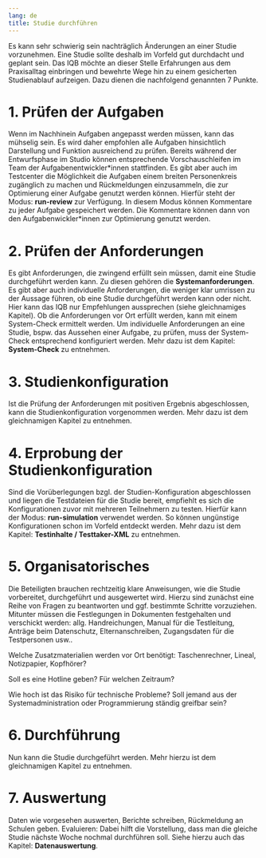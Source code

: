 ```yaml
---
lang: de
title: Studie durchführen
---
```


Es kann sehr schwierig sein nachträglich Änderungen an einer Studie vorzunehmen. Eine Studie sollte deshalb im Vorfeld gut durchdacht und geplant sein. Das IQB möchte an dieser Stelle Erfahrungen aus dem Praxisalltag einbringen und bewehrte Wege hin zu einem gesicherten Studienablauf aufzeigen. Dazu dienen die nachfolgend genannten 7 Punkte.

# 1. Prüfen der Aufgaben

Wenn im Nachhinein Aufgaben angepasst werden müssen, kann das mühselig sein. Es wird daher empfohlen alle Aufgaben hinsichtlich Darstellung und Funktion ausreichend zu prüfen. Bereits während der Entwurfsphase im Studio können entsprechende Vorschauschleifen im Team der Aufgabenentwickler\*innen stattfinden. Es gibt aber auch im Testcenter die Möglichkeit die Aufgaben einem breiten Personenkreis zugänglich zu machen und Rückmeldungen einzusammeln, die zur Optimierung einer Aufgabe genutzt werden können. Hierfür steht der Modus: **run-review** zur Verfügung. In diesem Modus können Kommentare zu jeder Aufgabe gespeichert werden. Die Kommentare können dann von den Aufgabenwickler\*innen zur Optimierung genutzt werden.

# 2. Prüfen der Anforderungen

Es gibt Anforderungen, die zwingend erfüllt sein müssen, damit eine Studie durchgeführt werden kann. Zu diesen gehören die **Systemanforderungen**. Es gibt aber auch individuelle Anforderungen, die weniger klar umrissen zu der Aussage führen, ob eine Studie durchgeführt werden kann oder nicht. Hier kann das IQB nur Empfehlungen aussprechen (siehe gleichnamiges Kapitel). Ob die Anforderungen vor Ort erfüllt werden, kann mit einem System-Check ermittelt werden. Um individuelle Anforderungen an eine Studie, bspw. das Aussehen einer Aufgabe, zu prüfen, muss der System-Check entsprechend konfiguriert werden. Mehr dazu ist dem Kapitel: **System-Check** zu entnehmen.

# 3. Studienkonfiguration

Ist die Prüfung der Anforderungen mit positiven Ergebnis abgeschlossen, kann die Studienkonfiguration vorgenommen werden. Mehr dazu ist dem gleichnamigen Kapitel zu entnehmen.

# 4. Erprobung der Studienkonfiguration

Sind die Vorüberlegungen bzgl. der Studien-Konfiguration abgeschlossen und liegen die Testdateien für die Studie bereit, empfiehlt es sich die Konfigurationen zuvor mit mehreren Teilnehmern zu testen. Hierfür kann der Modus: **run-simulation** verwendet werden. So können ungünstige Konfigurationen schon im Vorfeld entdeckt werden. Mehr dazu ist dem Kapitel: **Testinhalte / Testtaker-XML** zu entnehmen.

# 5. Organisatorisches

Die Beteiligten brauchen rechtzeitig klare Anweisungen, wie die Studie vorbereitet, durchgeführt und ausgewertet wird. Hierzu sind zunächst eine Reihe von Fragen zu beantworten und ggf. bestimmte Schritte vorzuziehen. Mitunter müssen die Festlegungen in Dokumenten festgehalten und verschickt werden: allg. Handreichungen, Manual für die Testleitung, Anträge beim Datenschutz, Elternanschreiben, Zugangsdaten für die Testpersonen usw..

Welche Zusatzmaterialien werden vor Ort benötigt: Taschenrechner, Lineal, Notizpapier, Kopfhörer?

Soll es eine Hotline geben? Für welchen Zeitraum?

Wie hoch ist das Risiko für technische Probleme? Soll jemand aus der Systemadministration oder Programmierung ständig greifbar sein?

# 6. Durchführung

Nun kann die Studie durchgeführt werden. Mehr hierzu ist dem gleichnamigen Kapitel zu entnehmen.

# 7. Auswertung

Daten wie vorgesehen auswerten, Berichte schreiben, Rückmeldung an Schulen geben. Evaluieren: Dabei hilft die Vorstellung, dass man die gleiche Studie nächste Woche nochmal durchführen soll. Siehe hierzu auch das Kapitel: **Datenauswertung**.